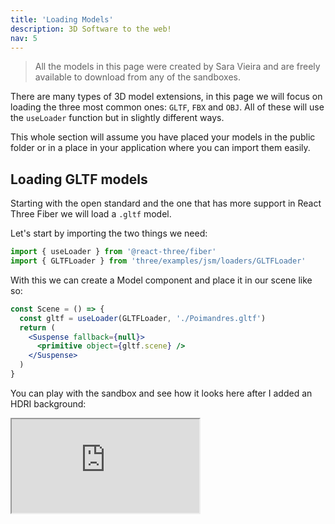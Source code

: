 ```yaml
---
title: 'Loading Models'
description: 3D Software to the web!
nav: 5
---
```


> All the models in this page were created by Sara Vieira and are freely available to download from any of the sandboxes.

There are many types of 3D model extensions, in this page we will focus on loading the three most common ones: `GLTF`, `FBX` and `OBJ`. All of these will use the `useLoader` function but in slightly different ways.

This whole section will assume you have placed your models in the public folder or in a place in your application where you can import them easily.

## Loading GLTF models

Starting with the open standard and the one that has more support in React Three Fiber we will load a `.gltf` model.

Let's start by importing the two things we need:

```js
import { useLoader } from '@react-three/fiber'
import { GLTFLoader } from 'three/examples/jsm/loaders/GLTFLoader'
```

With this we can create a Model component and place it in our scene like so:

```jsx
const Scene = () => {
  const gltf = useLoader(GLTFLoader, './Poimandres.gltf')
  return (
    <Suspense fallback={null}>
      <primitive object={gltf.scene} />
    </Suspense>
  )
}
```

You can play with the sandbox and see how it looks here after I added an HDRI background:

<iframe src="https://codesandbox.io/embed/6etx1?codemirror=1&fontsize=14&hidenavigation=1&theme=dark&hidedevtools=1" />

### Loading GLTF models as JSX Components

Here comes the really fancy part, you can transform these models into React Components and then use them as your would any React component.

To do this grab your gltf model and head over to [https://gltf.pmnd.rs/](https://gltf.pmnd.rs/) and drop your gltf, after that you should see something like:

![gltfjsx](./gltfjsx.png)

Let's now copy the code and move it over to `Model.js`:

```jsx
/*
Auto-generated by: https://github.com/pmndrs/gltfjsx
*/

import React, { useRef } from 'react'
import { useGLTF } from '@react-three/drei'

export default function Model(props) {
  const group = useRef()
  const { nodes, materials } = useGLTF('/Poimandres.gltf')
  return (
    <group ref={group} {...props} dispose={null}>
      <mesh
        castShadow
        receiveShadow
        geometry={nodes.Curve007_1.geometry}
        material={materials['Material.001']}
      />
      <mesh
        castShadow
        receiveShadow
        geometry={nodes.Curve007_2.geometry}
        material={materials['Material.002']}
      />
    </group>
  )
}

useGLTF.preload('/Poimandres.gltf')
```

Now we can import our model like we would import any react component and use it in our app:

```jsx
import { Suspense } from 'react'
import { Canvas } from '@react-three/fiber'
import { Environment } from '@react-three/drei'

import Model from './Model'

export default function App() {
  return (
    <div className="App">
      <Canvas>
        <Suspense fallback={null}>
          <Model />
          <Environment preset="sunset" background />
        </Suspense>
      </Canvas>
    </div>
  )
}
```

You can play with the sandbox here:

<iframe src="https://codesandbox.io/embed/vbnbf?codemirror=1&fontsize=14&hidenavigation=1&theme=dark&hidedevtools=1" />

## Loading OBJ models

In the case we will use the trusted `useLoader` but in combination with `three.js` `OBJLoader`.

```js
import { OBJLoader } from 'three/examples/jsm/loaders/OBJLoader'
import { useLoader } from '@react-three/fiber'
```

With these imported let's get the mesh into our scene:

```jsx
const Scene = () => {
  const obj = useLoader(OBJLoader, 'Poimandres.obj')

  return <primitive object={obj} />
}
```

And here we go, we have an OBJ model showing on the web! Pretty cool ah?

You can play with the sandbox here:

<iframe src="https://codesandbox.io/embed/51zks?codemirror=1&fontsize=14&hidenavigation=1&theme=dark&hidedevtools=1" />

## Loading FBX models

Let's again use the trusted `useLoader` but this time with the `FBXLoader` that comes from `three.js`

```js
import { useLoader } from '@react-three/fiber'
import { FBXLoader } from 'three/examples/jsm/loaders/FBXLoader'
```

To create our scene we can get the fbx as a return value of the useLoader by passing the `FBX` loader and the location of our file like so:

```jsx
const Scene = () => {
  const fbx = useLoader(FBXLoader, 'Poimandres.fbx')

  return <primitive object={fbx} />
}
```

You can play with the sandbox here:

<iframe src="https://codesandbox.io/embed/ssrfg?codemirror=1&fontsize=14&hidenavigation=1&theme=dark&hidedevtools=1" />

### Loading FBX models using useFBX

[@react-three/drei](https://github.com/pmndrs/drei) exports a very useful helper when it comes to loading fbx models and it's called `useFBX`, in this case there is no need to import anything from `three.js` as it is all done behind the scenes and we can just pass the location of the file to `useFBX` like so:

```jsx
const Scene = () => {
  const fbx = useFBX('Poimandres.fbx')
  return <primitive object={fbx} />
}
```

You can play with the sandbox here:

<iframe src="https://codesandbox.io/embed/m6p73?codemirror=1&fontsize=14&hidenavigation=1&theme=dark&hidedevtools=1" />

## Showing a loader

If your model is big it's always good to show a small loader of how much is already is loaded and again [@react-three/drei](https://github.com/pmndrs/drei) is here to help with `Html` and `useProgress`.

- `Html` allows you place plain ol' HTML in your canvas and render it like you would a normal DOM element.
- `useProgress` is a hook that gives you a bunch of information about the loading status of your model.

With these two things we can create a very bane bones loading component like so:

```jsx
import { Html, useProgress } from '@react-three/drei'

function Loader() {
  const { progress } = useProgress()
  return <Html center>{progress} % loaded</Html>
}
```

We can then wrap our model in it using suspense like so:

```jsx
export default function App() {
  return (
    <Canvas>
      <Suspense fallback={<Loader />}>
        <Model />
      </Suspense>
    </Canvas>
  )
}
```

The hook returns much more than just the progress so there is a lot you can do there to give the user more information about the loading status of the application, you can play with all of them in this sandbox:

<iframe src="https://codesandbox.io/embed/nn2m7?codemirror=1&fontsize=14&hidenavigation=1&theme=dark&hidedevtools=1" />
